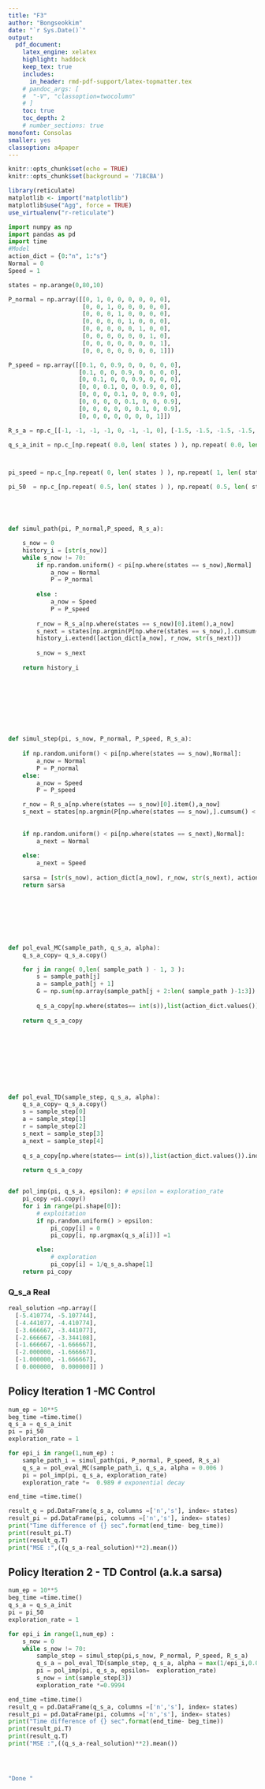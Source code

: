```yaml
---
title: "F3"  
author: "Bongseokkim"  
date: "`r Sys.Date()`"  
output:   
  pdf_document:  
    latex_engine: xelatex
    highlight: haddock  
    keep_tex: true  
    includes:
      in_header: rmd-pdf-support/latex-topmatter.tex
    # pandoc_args: [
    #  "-V", "classoption=twocolumn"
    # ]
    toc: true   
    toc_depth: 2  
    # number_sections: true  
monofont: Consolas
smaller: yes
classoption: a4paper
---
```


```r
knitr::opts_chunk$set(echo = TRUE)
knitr::opts_chunk$set(background = '718CBA')  
```

```r
library(reticulate)
matplotlib <- import("matplotlib")
matplotlib$use("Agg", force = TRUE)
use_virtualenv("r-reticulate")
```


```python

import numpy as np
import pandas as pd
import time
#Model 
action_dict = {0:"n", 1:"s"}
Normal = 0
Speed = 1 

states = np.arange(0,80,10)

P_normal = np.array([[0, 1, 0, 0, 0, 0, 0, 0],
                     [0, 0, 1, 0, 0, 0, 0, 0],
                     [0, 0, 0, 1, 0, 0, 0, 0],
                     [0, 0, 0, 0, 1, 0, 0, 0],
                     [0, 0, 0, 0, 0, 1, 0, 0],
                     [0, 0, 0, 0, 0, 0, 1, 0],
                     [0, 0, 0, 0, 0, 0, 0, 1],
                     [0, 0, 0, 0, 0, 0, 0, 1]])

P_speed = np.array([[0.1, 0, 0.9, 0, 0, 0, 0, 0],
                    [0.1, 0, 0, 0.9, 0, 0, 0, 0],
                    [0, 0.1, 0, 0, 0.9, 0, 0, 0],
                    [0, 0, 0.1, 0, 0, 0.9, 0, 0],
                    [0, 0, 0, 0.1, 0, 0, 0.9, 0],
                    [0, 0, 0, 0, 0.1, 0, 0, 0.9],
                    [0, 0, 0, 0, 0, 0.1, 0, 0.9],
                    [0, 0, 0, 0, 0, 0, 0, 1]])

R_s_a = np.c_[[-1, -1, -1, -1, 0, -1, -1, 0], [-1.5, -1.5, -1.5, -1.5, -0.5, -1.5, -1.5, 0]]

q_s_a_init = np.c_[np.repeat( 0.0, len( states ) ), np.repeat( 0.0, len( states ) )]



pi_speed = np.c_[np.repeat( 0, len( states ) ), np.repeat( 1, len( states ) )]

pi_50  = np.c_[np.repeat( 0.5, len( states ) ), np.repeat( 0.5, len( states ) )]





def simul_path(pi, P_normal,P_speed, R_s_a):

    s_now = 0 
    history_i = [str(s_now)]
    while s_now != 70:
        if np.random.uniform() < pi[np.where(states == s_now),Normal] :
            a_now = Normal
            P = P_normal
        
        else :
            a_now = Speed 
            P = P_speed
        
        r_now = R_s_a[np.where(states == s_now)[0].item(),a_now]
        s_next = states[np.argmin(P[np.where(states == s_now),].cumsum() < np.random.uniform(0,1))] 
        history_i.extend([action_dict[a_now], r_now, str(s_next)])
        
        s_now = s_next
        
    return history_i
        
        
        
        





def simul_step(pi, s_now, P_normal, P_speed, R_s_a):
    
    if np.random.uniform() < pi[np.where(states == s_now),Normal]:
        a_now = Normal
        P = P_normal
    else:
        a_now = Speed
        P = P_speed

    r_now = R_s_a[np.where(states == s_now)[0].item(),a_now]
    s_next = states[np.argmin(P[np.where(states == s_now),].cumsum() < np.random.uniform(0,1))] 
    
    
    if np.random.uniform() < pi[np.where(states == s_next),Normal]:
        a_next = Normal
        
    else:
        a_next = Speed
        
    sarsa = [str(s_now), action_dict[a_now], r_now, str(s_next), action_dict[a_next]]
    return sarsa








def pol_eval_MC(sample_path, q_s_a, alpha):
    q_s_a_copy= q_s_a.copy()

    for j in range( 0,len( sample_path ) - 1, 3 ):
        s = sample_path[j]
        a = sample_path[j + 1]
        G = np.sum(np.array(sample_path[j + 2:len( sample_path )-1:3]).astype( float ) )
        
        q_s_a_copy[np.where(states== int(s)),list(action_dict.values()).index(a)] += alpha * (G - q_s_a_copy[np.where(states== int(s)),list(action_dict.values()).index(a)] )
    
    return q_s_a_copy










def pol_eval_TD(sample_step, q_s_a, alpha):
    q_s_a_copy= q_s_a.copy()
    s = sample_step[0]
    a = sample_step[1]
    r = sample_step[2]
    s_next = sample_step[3]
    a_next = sample_step[4]
    
    q_s_a_copy[np.where(states== int(s)),list(action_dict.values()).index(a)]     +=alpha*(r+q_s_a_copy[np.where(states== int(s_next)),list(action_dict.values()).index(a_next)]             -q_s_a_copy[np.where(states== int(s)),list(action_dict.values()).index(a)])
    
    return q_s_a_copy


def pol_imp(pi, q_s_a, epsilon): # epsilon = exploration_rate
    pi_copy =pi.copy()
    for i in range(pi.shape[0]):
        # exploitation
        if np.random.uniform() > epsilon:
            pi_copy[i] = 0
            pi_copy[i, np.argmax(q_s_a[i])] =1

        else:
            # exploration
            pi_copy[i] = 1/q_s_a.shape[1]
    return pi_copy


```


### Q_s_a Real
```python
real_solution =np.array([
  [-5.410774, -5.107744],
  [-4.441077, -4.410774],
  [-3.666667, -3.441077],
  [-2.666667, -3.344108],
  [-1.666667, -1.666667],
  [-2.000000, -1.666667],
  [-1.000000, -1.666667],
  [ 0.000000,  0.000000]] )

```


## Policy Iteration 1 -MC Control
```python
num_ep = 10**5
beg_time =time.time()
q_s_a = q_s_a_init
pi = pi_50
exploration_rate = 1

for epi_i in range(1,num_ep) :
    sample_path_i = simul_path(pi, P_normal, P_speed, R_s_a)
    q_s_a = pol_eval_MC(sample_path_i, q_s_a, alpha = 0.006 )
    pi = pol_imp(pi, q_s_a, exploration_rate)
    exploration_rate *=  0.989 # exponential decay

end_time =time.time()

result_q = pd.DataFrame(q_s_a, columns =['n','s'], index= states)
result_pi = pd.DataFrame(pi, columns =['n','s'], index= states)
print("Time difference of {} sec".format(end_time- beg_time))
print(result_pi.T)
print(result_q.T)
print("MSE :",((q_s_a-real_solution)**2).mean())

```


\newpage 

## Policy Iteration 2 - TD Control (a.k.a sarsa)
```python

num_ep = 10**5
beg_time =time.time()
q_s_a = q_s_a_init
pi = pi_50
exploration_rate = 1

for epi_i in range(1,num_ep) :
    s_now = 0
    while s_now != 70:
        sample_step = simul_step(pi,s_now, P_normal, P_speed, R_s_a)
        q_s_a = pol_eval_TD(sample_step, q_s_a, alpha = max(1/epi_i,0.01))
        pi = pol_imp(pi, q_s_a, epsilon=  exploration_rate)
        s_now = int(sample_step[3])
        exploration_rate *=0.9994

end_time =time.time()
result_q = pd.DataFrame(q_s_a, columns =['n','s'], index= states)
result_pi = pd.DataFrame(pi, columns =['n','s'], index= states)
print("Time difference of {} sec".format(end_time- beg_time))
print(result_pi.T)
print(result_q.T)
print("MSE :",((q_s_a-real_solution)**2).mean())
```


```python


```


```python


```


```python


```





```r
"Done "
```